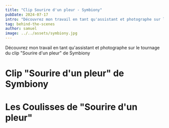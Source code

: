 ```yaml
---
title: "Clip Sourire d'un pleur - Symbiony"
pubDate: 2024-07-17
intro: "Découvrez mon travail en tant qu'assistant et photographe sur le tournage du clip Sourire d'un pleur de Symbiony"
tag: behind-the-scenes
author: samuel
image: ../../assets/symbiony.jpg
---
```



Découvrez mon travail en tant qu'assistant et photographe sur le tournage du clip "Sourire d'un pleur" de Symbiony

# Clip "Sourire d'un pleur" de Symbiony
<YouTube id="https://www.youtube.com/embed/uTiGczn8dCU?si=zz6WdGs_nyt3yUrV"></YouTube>

# Les Coulisses de "Sourire d'un pleur"

<ImageGallery folder="xxcent-sourire" />